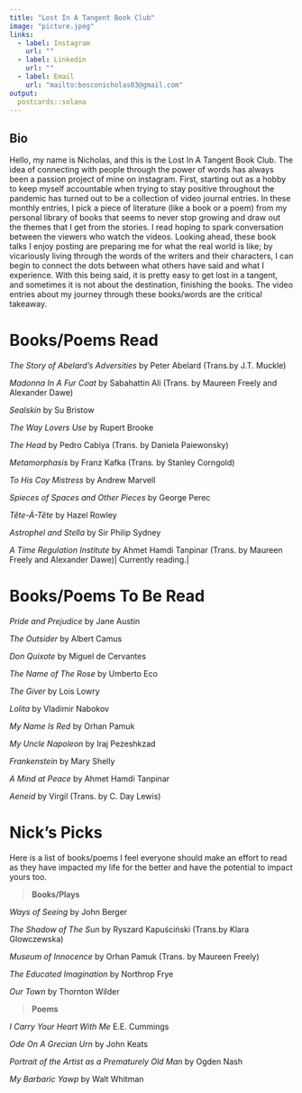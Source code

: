 ```yaml
---
title: "Lost In A Tangent Book Club"
image: "picture.jpeg"
links:
  - label: Instagram
    url: ""
  - label: Linkedin
    url: ""
  - label: Email
    url: "mailto:bosconicholas03@gmail.com"
output:
  postcards::solana
---
```


## Bio

Hello, my name is Nicholas, and this is the Lost In A Tangent Book Club. The idea of connecting with people through the power of words has always been a passion project of mine on instagram. First, starting out as a hobby to keep myself accountable when trying to stay positive throughout the pandemic has turned out to be a collection of video journal entries. In these monthly entries, I pick a piece of literature (like a book or a poem) from my personal library of books that seems to never stop growing and draw out the themes that I get from the stories. I read hoping to spark conversation between the viewers who watch the videos. Looking ahead, these book talks I enjoy posting are preparing me for what the real world is like; by vicariously living through the words of the writers and their characters, I can begin to connect the dots between what others have said and what I experience. With this being said, it is pretty easy to get lost in a tangent, and sometimes it is not about the destination, finishing the books. The video entries about my journey through these books/words are the critical takeaway.

# Books/Poems Read

*The Story of Abelard's Adversities* by Peter Abelard (Trans.by J.T. Muckle)

*Madonna In A Fur Coat* by Sabahattin Ali (Trans. by Maureen Freely and Alexander Dawe)

*Sealskin* by Su Bristow

*The Way Lovers Use* by Rupert Brooke

*The Head* by Pedro Cabiya (Trans. by Daniela Paiewonsky)

*Metamorphasis* by Franz Kafka (Trans. by Stanley Corngold)

*To His Coy Mistress* by Andrew Marvell

*Spieces of Spaces and Other Pieces* by George Perec

*Tête-À-Tête* by Hazel Rowley

*Astrophel and Stella* by Sir Philip Sydney

*A Time Regulation Institute* by Ahmet Hamdi Tanpinar (Trans. by Maureen Freely and Alexander Dawe)\| Currently reading.\|

# Books/Poems To Be Read

*Pride and Prejudice* by Jane Austin

*The Outsider* by Albert Camus

*Don Quixote* by Miguel de Cervantes

*The Name of The Rose* by Umberto Eco

*The Giver* by Lois Lowry

*Lolita* by Vladimir Nabokov

*My Name Is Red* by Orhan Pamuk

*My Uncle Napoleon* by Iraj Pezeshkzad

*Frankenstein* by Mary Shelly

*A Mind at Peace* by Ahmet Hamdi Tanpinar

*Aeneid* by Virgil (Trans. by C. Day Lewis)

# Nick's Picks

Here is a list of books/poems I feel everyone should make an effort to read as they have impacted my life for the better and have the potential to impact yours too.

> **Books/Plays**

*Ways of Seeing* by John Berger

*The Shadow of The Sun* by Ryszard Kapuściński (Trans.by Klara Glowczewska)

*Museum of Innocence* by Orhan Pamuk (Trans. by Maureen Freely)

*The Educated Imagination* by Northrop Frye

*Our Town* by Thornton Wilder

> **Poems**

*I Carry Your Heart With Me* E.E. Cummings

*Ode On A Grecian Urn* by John Keats

*Portrait of the Artist as a Prematurely Old Man* by Ogden Nash

*My Barbaric Yawp* by Walt Whitman
